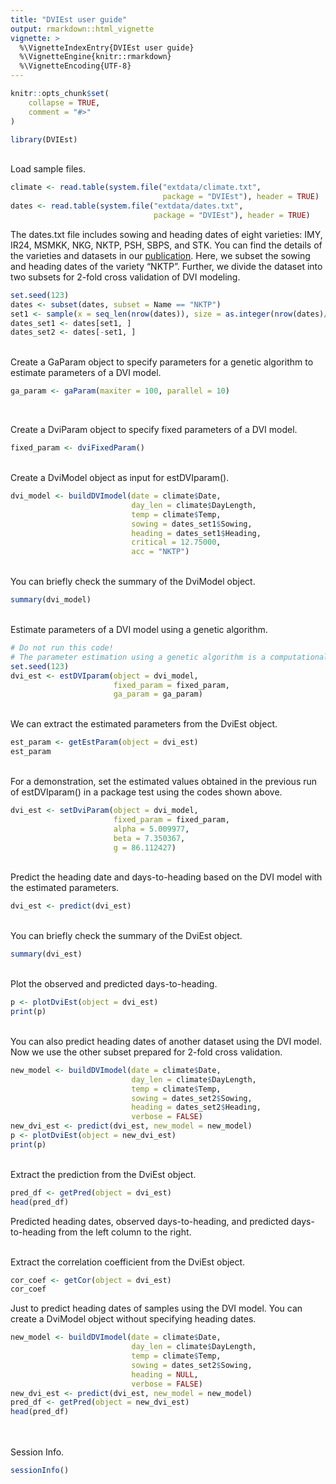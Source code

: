 ```yaml
---
title: "DVIEst user guide"
output: rmarkdown::html_vignette
vignette: >
  %\VignetteIndexEntry{DVIEst user guide}
  %\VignetteEngine{knitr::rmarkdown}
  %\VignetteEncoding{UTF-8}
---
```


```r
knitr::opts_chunk$set(
    collapse = TRUE,
    comment = "#>"
)
```

```r
library(DVIEst)
```

<br>
Load sample files.
```r
climate <- read.table(system.file("extdata/climate.txt",
                                  package = "DVIEst"), header = TRUE)
dates <- read.table(system.file("extdata/dates.txt",
                                package = "DVIEst"), header = TRUE)
```

The dates.txt file includes sowing and heading dates of eight varieties: IMY, 
IR24, MSMKK, NKG, NKTP, PSH, SBPS, and STK.
You can find the details of the varieties and datasets in our [publication]().
Here, we subset the sowing and heading dates of the variety "NKTP". Further, 
we divide the dataset into two subsets for 2-fold cross validation of DVI 
modeling.
```r
set.seed(123)
dates <- subset(dates, subset = Name == "NKTP")
set1 <- sample(x = seq_len(nrow(dates)), size = as.integer(nrow(dates)/2))
dates_set1 <- dates[set1, ]
dates_set2 <- dates[-set1, ]
```

<br>
Create a GaParam object to specify parameters for a genetic algorithm to 
estimate parameters of a DVI model.
```r
ga_param <- gaParam(maxiter = 100, parallel = 10)
```
<br>

Create a DviParam object to specify fixed parameters of a DVI model.
```r
fixed_param <- dviFixedParam()
```

<br>
Create a DviModel object as input for estDVIparam().
```r
dvi_model <- buildDVImodel(date = climate$Date, 
                           day_len = climate$DayLength,
                           temp = climate$Temp, 
                           sowing = dates_set1$Sowing,
                           heading = dates_set1$Heading, 
                           critical = 12.75000,
                           acc = "NKTP")
```

<br>
You can briefly check the summary of the DviModel object.
```r
summary(dvi_model)
```


<br>
Estimate parameters of a DVI model using a genetic algorithm.
```r
# Do not run this code!
# The parameter estimation using a genetic algorithm is a computational burden.
set.seed(123)
dvi_est <- estDVIparam(object = dvi_model, 
                       fixed_param = fixed_param, 
                       ga_param = ga_param)
```

<br>
We can extract the estimated parameters from the DviEst object.
```r
est_param <- getEstParam(object = dvi_est)
est_param
```

<br>
For a demonstration, set the estimated values obtained in the previous run of
estDVIparam() in a package test using the codes shown above.
```r
dvi_est <- setDviParam(object = dvi_model,
                       fixed_param = fixed_param,
                       alpha = 5.009977, 
                       beta = 7.350367, 
                       g = 86.112427)
```


<br>
Predict the heading date and days-to-heading based on the DVI model with the 
estimated parameters.
```r
dvi_est <- predict(dvi_est)
```

<br>
You can briefly check the summary of the DviEst object.
```r
summary(dvi_est)
```


<br>
Plot the observed and predicted days-to-heading. 
```r
p <- plotDviEst(object = dvi_est)
print(p)
```

<br>
You can also predict heading dates of another dataset using the DVI model.
Now we use the other subset prepared for 2-fold cross validation.
```r
new_model <- buildDVImodel(date = climate$Date,
                           day_len = climate$DayLength, 
                           temp = climate$Temp,
                           sowing = dates_set2$Sowing, 
                           heading = dates_set2$Heading,
                           verbose = FALSE)
new_dvi_est <- predict(dvi_est, new_model = new_model)
p <- plotDviEst(object = new_dvi_est)
print(p)
```


<br>
Extract the prediction from the DviEst object.
```r
pred_df <- getPred(object = dvi_est)
head(pred_df)
```
Predicted heading dates, observed days-to-heading, and predicted days-to-heading
from the left column to the right.

<br>
Extract the correlation coefficient from the DviEst object.
```r
cor_coef <- getCor(object = dvi_est)
cor_coef
```

Just to predict heading dates of samples using the DVI model.
You can create a DviModel object without specifying heading dates.
```r
new_model <- buildDVImodel(date = climate$Date,
                           day_len = climate$DayLength, 
                           temp = climate$Temp,
                           sowing = dates_set2$Sowing, 
                           heading = NULL,
                           verbose = FALSE)
new_dvi_est <- predict(dvi_est, new_model = new_model)
pred_df <- getPred(object = new_dvi_est)
head(pred_df)
```

<br>
<br>
Session Info.
```r
sessionInfo()
```

